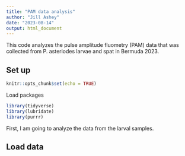 ```yaml
---
title: "PAM data analysis"
author: "Jill Ashey"
date: "2023-08-14"
output: html_document
---
```


This code analyzes the pulse amplitude fluometry (PAM) data that was collected from P. asteriodes larvae and spat in Bermuda 2023. 

## Set up

```r
knitr::opts_chunk$set(echo = TRUE)
```

Load packages
```r
library(tidyverse)
library(lubridate)
library(purrr)
```

First, I am going to analyze the data from the larval samples. 

## Load data 
```r

```






